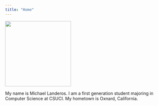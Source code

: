 ```yaml
---
title: "Home"
---
```


![](images/me.jpg){fig-align="center" width="213"}

My name is Michael Landeros. I am a first generation student majoring in Computer Science at CSUCI. My hometown is Oxnard, California.
